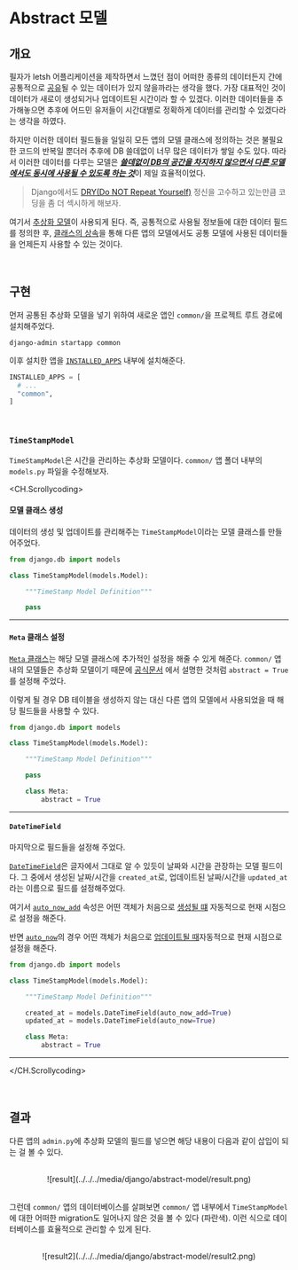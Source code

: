 # Abstract 모델

## 개요

필자가 letsh 어플리케이션을 제작하면서 느꼈던 점이 어떠한 종류의 데이터든지 간에
공통적으로 <ins>공유</ins>될 수 있는 데이터가 있지 않을까라는 생각을 했다.
가장 대표적인 것이 데이터가 새로이 생성되거나 업데이트된 시간이라 할 수 있겠다.
이러한 데이터들을 추가해놓으면 추후에 어드민 유저들이 시간대별로 정확하게 데이터를 관리할 수 있겠다라는 생각을 하였다.

하지만 이러한 데이터 필드들을 일일히 모든 앱의 모델 클래스에 정의하는 것은 불필요한 코드의 반복일 뿐더러 추후에 DB 쓸데없이 너무 많은 데이터가 쌓일 수도 있다.
따라서 이러한 데이터를 다루는 모델은 <ins>**_쓸데없이 DB의 공간을 차지하지 않으면서 다른 모델에서도 동시에 사용될 수 있도록 하는 것_**</ins>이 제일 효율적이었다.

> Django에서도 [DRY(Do NOT Repeat Yourself)](https://docs.djangoproject.com/en/4.1/misc/design-philosophies/#don-t-repeat-yourself-dry) 정신을 고수하고 있는만큼 코딩을 좀 더 섹시하게 해보자.

여기서 [추상화 모델](https://docs.djangoproject.com/en/4.1/topics/db/models/#abstract-base-classes)이 사용되게 된다.
즉, 공통적으로 사용될 정보들에 대한 데이터 필드를 정의한 후, [클래스의 상속](https://docs.python.org/3/tutorial/classes.html#inheritance)을 통해
다른 앱의 모델에서도 공통 모델에 사용된 데이터들을 언제든지 사용할 수 있는 것이다.

<br />

## 구현

먼저 공통된 추상화 모델을 넣기 위하여 새로운 앱인 `common/`을 프로젝트 루트 경로에 설치해주었다.

```
django-admin startapp common
```

이후 설치한 앱을 [`INSTALLED_APPS`](https://docs.djangoproject.com/en/4.1/ref/settings/#installed-apps) 내부에 설치해준다.

```python config/settings.py
INSTALLED_APPS = [
  # ...
  "common",
]
```

<br />

### `TimeStampModel`

`TimeStampModel`은 시간을 관리하는 추상화 모델이다. `common/` 앱 폴더 내부의 `models.py` 파일을 수정해보자.

<CH.Scrollycoding>

#### 모델 클래스 생성

데이터의 생성 및 업데이트를 관리해주는 `TimeStampModel`이라는 모델 클래스를 만들어주었다.

```python focus=3:7
from django.db import models

class TimeStampModel(models.Model):

    """TimeStamp Model Definition"""

    pass
```

---

#### `Meta` 클래스 설정

[`Meta` 클래스](https://docs.djangoproject.com/en/4.1/topics/db/models/#meta-options)는 해당 모델 클래스에 추가적인 설정을 해줄 수 있게 해준다. `common/` 앱 내의 모델들은 추상화 모델이기
때문에 [공식문서](https://docs.djangoproject.com/en/4.1/topics/db/models/#abstract-base-classes) 에서 설명한 것처럼 `abstract = True`를 설정해 주었다.

이렇게 될 경우 DB 테이블을 생성하지 않는 대신 다른 앱의 모델에서 사용되었을 때 해당 필드들을 사용할 수 있다.

```python focus=9:10
from django.db import models

class TimeStampModel(models.Model):

    """TimeStamp Model Definition"""

    pass

    class Meta:
        abstract = True
```

---

#### `DateTimeField`

마지막으로 필드들을 설정해 주었다.

[`DateTimeField`](https://docs.djangoproject.com/en/4.1/ref/models/fields/#django.db.models.DateTimeField)은 글자에서 그대로 알 수 있듯이 날짜와 시간을 관장하는 모델 필드이다.
그 중에서 생성된 날짜/시간을 `created_at`로, 업데이트된 날짜/시간을 `updated_at`라는 이름으로 필드를 설정해주었다.

여기서 [`auto_now_add`](https://docs.djangoproject.com/en/4.1/ref/models/fields/#django.db.models.DateField.auto_now_add) 속성은 어떤 객체가 처음으로 <ins>생성될 떄</ins> 자동적으로 현재 시점으로 설정을 해준다.

반면 [`auto_now`](https://docs.djangoproject.com/en/4.1/ref/models/fields/#django.db.models.DateField.auto_now)의 경우
어떤 객체가 처음으로 <ins>업데이트될 때</ins>자동적으로 현재 시점으로 설정을 해준다.

```python focus=7:8
from django.db import models

class TimeStampModel(models.Model):

    """TimeStamp Model Definition"""

    created_at = models.DateTimeField(auto_now_add=True)
    updated_at = models.DateTimeField(auto_now=True)

    class Meta:
        abstract = True
```

---

</CH.Scrollycoding>

<br />

## 결과

다른 앱의 `admin.py`에 추상화 모델의 필드를 넣으면 해당 내용이 다음과 같이 삽입이 되는 걸 볼 수 있다.

<br />

<center>![result](../../../media/django/abstract-model/result.png)</center>

<br />

그런데 `common/` 앱의 데이터베이스를 살펴보면 `common/` 앱 내부에서 `TimeStampModel`에 대한 어떠한 migration도 일어나지 않은 것을 볼 수 있다 (파란색).
이런 식으로 데이터베이스를 효율적으로 관리할 수 있게 된다.

<br />

<center>![result2](../../../media/django/abstract-model/result2.png)</center>
